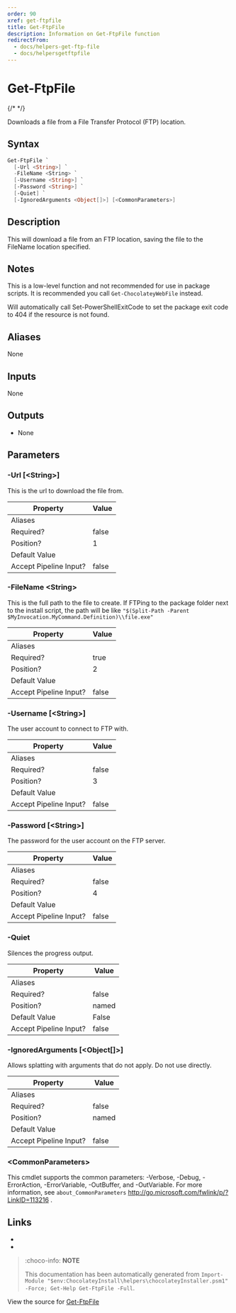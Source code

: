 ---
order: 90
xref: get-ftpfile
title: Get-FtpFile
description: Information on Get-FtpFile function
redirectFrom:
  - docs/helpers-get-ftp-file
  - docs/helpersgetftpfile
---

# Get-FtpFile

{/* <!-- This documentation is automatically generated from https://github.com/chocolatey/choco/blob/master/src/chocolatey.resources/helpers/functions/Get-FtpFile.ps1 using https://github.com/chocolatey/choco/blob/master/GenerateDocs.ps1. Contributions are welcome at the original location(s). --> */}

Downloads a file from a File Transfer Protocol (FTP) location.

## Syntax

~~~powershell
Get-FtpFile `
  [-Url <String>] `
  -FileName <String> `
  [-Username <String>] `
  [-Password <String>] `
  [-Quiet] `
  [-IgnoredArguments <Object[]>] [<CommonParameters>]
~~~

## Description

This will download a file from an FTP location, saving the file to the
FileName location specified.

## Notes

This is a low-level function and not recommended for use in package
scripts. It is recommended you call `Get-ChocolateyWebFile` instead.

Will automatically call Set-PowerShellExitCode to set the package
exit code to 404 if the resource is not found.

## Aliases

None

## Inputs

None

## Outputs


 * None


## Parameters

###  -Url [&lt;String&gt;]
This is the url to download the file from.

Property               | Value
---------------------- | -----
Aliases                | 
Required?              | false
Position?              | 1
Default Value          | 
Accept Pipeline Input? | false
 
###  -FileName &lt;String&gt;
This is the full path to the file to create. If FTPing to the
package folder next to the install script, the path will be like
`"$(Split-Path -Parent $MyInvocation.MyCommand.Definition)\\file.exe"`

Property               | Value
---------------------- | -----
Aliases                | 
Required?              | true
Position?              | 2
Default Value          | 
Accept Pipeline Input? | false
 
###  -Username [&lt;String&gt;]
The user account to connect to FTP with.

Property               | Value
---------------------- | -----
Aliases                | 
Required?              | false
Position?              | 3
Default Value          | 
Accept Pipeline Input? | false
 
###  -Password [&lt;String&gt;]
The password for the user account on the FTP server.

Property               | Value
---------------------- | -----
Aliases                | 
Required?              | false
Position?              | 4
Default Value          | 
Accept Pipeline Input? | false
 
###  -Quiet
Silences the progress output.

Property               | Value
---------------------- | -----
Aliases                | 
Required?              | false
Position?              | named
Default Value          | False
Accept Pipeline Input? | false
 
###  -IgnoredArguments [&lt;Object[]&gt;]
Allows splatting with arguments that do not apply. Do not use directly.

Property               | Value
---------------------- | -----
Aliases                | 
Required?              | false
Position?              | named
Default Value          | 
Accept Pipeline Input? | false
 
### &lt;CommonParameters&gt;

This cmdlet supports the common parameters: -Verbose, -Debug, -ErrorAction, -ErrorVariable, -OutBuffer, and -OutVariable. For more information, see `about_CommonParameters` http://go.microsoft.com/fwlink/p/?LinkID=113216 .


## Links

 * <Xref title="Get-ChocolateyWebFile" value="get-chocolateywebfile" />
 * <Xref title="Get-WebFile" value="get-webfile" />


<Xref title="Function Reference" value="powershell-reference" />

> :choco-info: **NOTE**
>
> This documentation has been automatically generated from `Import-Module "$env:ChocolateyInstall\helpers\chocolateyInstaller.psm1" -Force; Get-Help Get-FtpFile -Full`.

View the source for [Get-FtpFile](https://github.com/chocolatey/choco/blob/master/src/chocolatey.resources/helpers/functions/Get-FtpFile.ps1)
